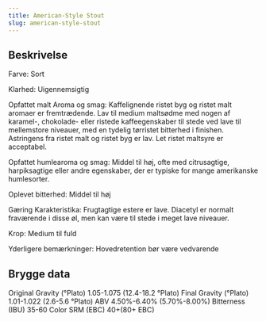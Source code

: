 ```yaml
---
title: American-Style Stout
slug: american-style-stout
---
```


## Beskrivelse
Farve: Sort

Klarhed: Uigennemsigtig

Opfattet malt Aroma og smag: Kaffelignende ristet byg og ristet malt aromaer er fremtrædende. Lav til medium maltsødme med nogen af ​​karamel-, chokolade- eller ristede kaffeegenskaber til stede ved lave til mellemstore niveauer, med en tydelig tørristet bitterhed i finishen. Astringens fra ristet malt og ristet byg er lav. Let ristet maltsyre er acceptabel.

Opfattet humlearoma og smag: Middel til høj, ofte med citrusagtige, harpiksagtige eller andre egenskaber, der er typiske for mange amerikanske humlesorter.

Oplevet bitterhed: Middel til høj

Gæring Karakteristika: Frugtagtige estere er lave. Diacetyl er normalt fraværende i disse øl, men kan være til stede i meget lave niveauer.

Krop: Medium til fuld

Yderligere bemærkninger: Hovedretention bør være vedvarende



## Brygge data
Original Gravity (°Plato) 1.05-1.075 (12.4-18.2 °Plato)
Final Gravity  (°Plato) 1.01-1.022 (2.6-5.6 °Plato)
ABV 4.50%-6.40% (5.70%-8.00%)
Bitterness (IBU) 35-60
Color SRM (EBC) 40&#43;(80&#43; EBC)					

